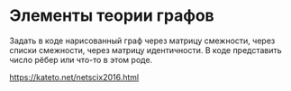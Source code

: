 # Элементы теории графов {#sec-lab-combinatorial-graph-theory}

Задать в коде нарисованный граф через матрицу смежности, через списки смежности, через матрицу идентичности. В коде представить число рёбер или что-то в этом роде.

<https://kateto.net/netscix2016.html>
